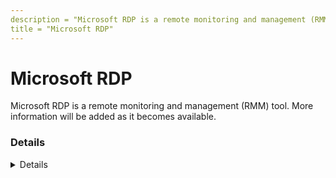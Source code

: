 ```yaml
---
description = "Microsoft RDP is a remote monitoring and management (RMM) tool. More information will be added as it becomes available."
title = "Microsoft RDP"
---
```




# Microsoft RDP

Microsoft RDP is a remote monitoring and management (RMM) tool. More information will be added as it becomes available.

### Details
<Details author={""}
         category={""}
         created={""}
         website={""}
         lastModified={"2/8/2024"}
         privileges={""}
         free={ "" }
         verification={""}
/>

#### Installation Paths
<Card code={ ["termsrv.exe", "mstsc.exe", "Microsoft Remote Desktop"] }/>





### Forensic Artifacts








### Detections
- Detects potential processes activity of Microsoft RDP RMM tool
  - [Sigma Rule](https://github.com/magicsword-io/LOLRMM/blob/main/detections/sigma/microsoft_rdp_processes_sigma.yml)

### References
- [https://learn.microsoft.com/en-us/windows-server/remote/remote-desktop-services/clients/windows](https://learn.microsoft.com/en-us/windows-server/remote/remote-desktop-services/clients/windows)

